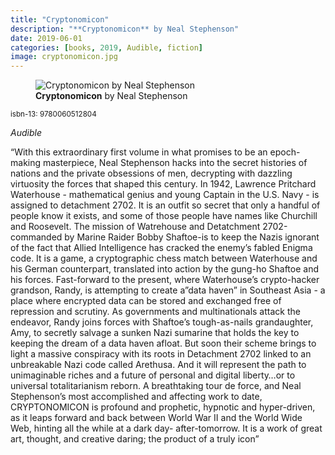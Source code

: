 ```yaml
---
title: "Cryptonomicon"
description: "**Cryptonomicon** by Neal Stephenson"
date: 2019-06-01
categories: [books, 2019, Audible, fiction]
image: cryptonomicon.jpg
---
```

![**Cryptonomicon** by Neal Stephenson](cryptonomicon.jpg){fig-align="left"}

<sup>isbn-13: 9780060512804</sup>

*Audible*

"With this extraordinary first volume in what promises to be an epoch-making
masterpiece, Neal Stephenson hacks into the secret histories of nations and
the private obsessions of men, decrypting with dazzling virtuosity the
forces that shaped this century. In 1942, Lawrence Pritchard Waterhouse -
mathematical genius and young Captain in the U.S. Navy - is assigned to
detachment 2702. It is an outfit so secret that only a handful of people
know it exists, and some of those people have names like Churchill and
Roosevelt. The mission of Watrehouse and Detatchment 2702-commanded by
Marine Raider Bobby Shaftoe-is to keep the Nazis ignorant of the fact that
Allied Intelligence has cracked the enemy's fabled Enigma code. It is a
game, a cryptographic chess match between Waterhouse and his German
counterpart, translated into action by the gung-ho Shaftoe and his forces.
Fast-forward to the present, where Waterhouse's crypto-hacker grandson,
Randy, is attempting to create a "data haven" in Southeast Asia - a place
where encrypted data can be stored and exchanged free of repression and
scrutiny. As governments and multinationals attack the endeavor, Randy
joins forces with Shaftoe's tough-as-nails grandaughter, Amy, to secretly
salvage a sunken Nazi sumarine that holds the key to keeping the dream of a
data haven afloat. But soon their scheme brings to light a massive
conspiracy with its roots in Detachment 2702 linked to an unbreakable Nazi
code called Arethusa. And it will represent the path to unimaginable riches
and a future of personal and digital liberty...or to universal
totalitarianism reborn. A breathtaking tour de force, and Neal Stephenson's
most accomplished and affecting work to date, CRYPTONOMICON is profound and
prophetic, hypnotic and hyper-driven, as it leaps forward and back between
World War II and the World Wide Web, hinting all the while at a dark day-
after-tomorrow. It is a work of great art, thought, and creative daring;
the product of a truly icon"